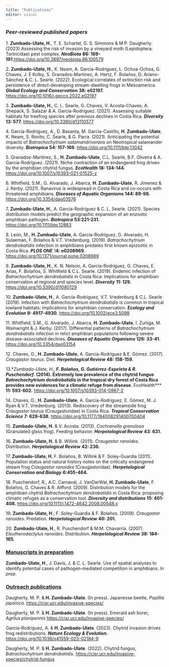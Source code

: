 ```yaml
---
title: "Publications"
editor: visual
---
```


### *Peer-reviewed published papers*

*1. **Zum*****bado-Ulate, H.**, T. E. Schartel, G. S. Simmons & M P. Daugherty. (2023) Assessing the risk of invasion by a vineyard moth (Lepidoptera: Tortricidae) pest complex. ***NeoBiota*** **86: 169-191.**[https://doi.org/10.3897/neobiota.86.100579](#0)

2\. **Zumbado-Ulate, H.**, K. Neam, A. García-Rodríguez, L. Ochoa-Ochoa, G. Chaves, J. E Kolby, S. Granados-Martínez, A. Hertz, F. Bolaños, D. Ariano- Sánchez & C. L. Searle. (2022). Ecological correlates of extinction risk and persistence of direct-developing stream-dwelling frogs in Mesoamerica. ***Global Ecology and Conservation*** **38: e02197.** [https://doi.org/10.1016/j.gecco.2022.e02197](#0)

3\. **Zumbado-Ulate, H.**, C. L. Searle, G. Chaves, V. Acosta-Chaves, A. Shepack, S. Salazar & A. García-Rodríguez. (2021). Assessing suitable habitats for treefrog species after previous declines in Costa Rica. ***Diversity*** **13: 577.** [https://doi.org/10.3390/d13110577](#0)

4\. García-Rodríguez, A., D. Basanta, M. García-Castillo, **H. Zumbado-Ulate**, K. Neam, S. Rovito, C. Searle, & G. Parra. (2021). Anticipating the potential impacts of *Batrachochytrium salamandrivorans* on Neotropical salamander diversity. ***Biotropica*** **54: 157-169**. <https://doi.org/10.1111/btp.13042>

5\. Granados-Martínez, S., **H. Zumbado-Ulate**, C.L. Searle, B.F. Oliveira & A. García-Rodríguez. (2021). Niche contraction of an endangered frog driven by the amphibian chytrid fungus. ***EcoHealth*** **18: 134-144.** <https://doi.org/10.1007/s10393-021-01525-z>

6\. Whitfield, S.M., G. Alvarado, J. Abarca, **H. Zumbado-Ulate**, R. Jimenez & J. Kerby. (2021). Ranavirus is widespread in Costa Rica and co-occurs with threatened amphibians. ***Diseases of Aquatic Organisms*** **144: 89-98*.*** <https://doi.org/10.3354/dao03576>

7\. **Zumbado-Ulate, H.**, A. García-Rodríguez & C. L. Searle. (2021). Species distribution models predict the geographic expansion of an enzootic amphibian pathogen. ***Biotropica*** **53:221-231.** <https://doi.org/10.1111/btp.12863>

8\. León, M., **H. Zumbado-Ulate**, A. García-Rodríguez, G. Alvarado, H. Sulaeman, F. Bolaños & V.T. Vredenburg. (2019). *Batrachochytrium dendrobatidis* infection in amphibians predates first known epizootic in Costa Rica. ***PLOS ONE*** 1**4: e0208969.** <https://doi.org/10.1371/journal.pone.0208969>

9\. **Zumbado-Ulate, H.**, K. N. Nelson, A. García-Rodríguez, G. Chaves, E. Arias, F. Bolaños, S. Whitfield & C.L. Searle. (2019). Endemic infection of *Batrachochytrium dendrobatidis* in Costa Rica: Implications for amphibian conservation at regional and species level. ***Diversity*** **11: 129.** <https://doi.org/10.3390/d11080129>

10. **Zumbado-Ulate, H**., A. García-Rodríguez, V.T. Vredenburg & C.L. Searle (2019). Infection with *Batrachochytrium dendrobatidis* is common in tropical lowland habitats: implications for amphibian conservation. ***Ecology and Evolution*** **9: 4917-4930.** <https://doi.org/10.1002/ece3.5098>

11. Whitfield, S.M., G. Alvarado, J. Abarca, **H. Zumbado-Ulate**, I. Zuñiga, M. Wainwright & J. Kerby. (2017). Differential patterns of *Batrachochytrium dendrobatidis* infection in relict amphibian populations following severe disease-associated declines. ***Diseases of Aquatic Organisms*** **126: 33-41.** <https://doi.org/10.3354/dao03154>

12. Chaves, G., **H. Zumbado-Ulate**, A. García-Rodríguez & E. Gómez. (2017). *Craugastor taurus*. Diet. ***Herpetological Review*** **48: 158-159.**

13.\**Zumbado-Ulate, H.**, F. Bolaños, G. Gutiérrez-Espeleta & R. Puschendorf.*** **(2014). Extremely low prevalence of the chytrid fungus *Batrachochytrium dendrobatidis* in the tropical dry forest of Costa Rica provides new evidences for a climatic refuge from disease.** EcoHealth\*\*\* **11: 593-602.** <https://doi.org/10.1007/s10393-014-0967-2>

14. Chaves, G., **H. Zumbado-Ulate**, A. García-Rodríguez, E. Gómez, M. J. Ryan & V.T. Vredenburg. (2013). Rediscovery of the streamside frog *Craugastor taurus* (Craugastoridae) in Costa Rica. ***Tropical Conservation Science*** **7: 628-638.** <https://doi.org/10.1177/194008291400700404>

15. **Zumbado-Ulate, H.** & V. Acosta. (2013). *Cochranella granulosa* (Granulated glass frog). Feeding behavior. ***Herpetological Review*** **43: 631.**

16. **Zumbado-Ulate, H.** & B. Willink. (2011). *Craugastor ranoides*. Distribution. ***Herpetological Review*** **42: 236.**

17. **Zumbado-Ulate, H**, F. Bolaños, B. Willink & F. Soley-Guardia (2011). Population status and natural history notes on the critically endangered stream frog *Craugastor ranoides* (Craugastoridae). ***Herpetological Conservation and Biology*** **6:455-464.**

18. Puschendorf, R., A.C. Carnaval, J. VanDerWal, **H. Zumbado-Ulate**, F. Bolaños, G. Chaves & R. Alfford. (2009). Distribution models for the amphibian chytrid *Batrachochytrium dendrobatidis* in Costa Rica: proposing climatic refuges as a conservation tool. ***Diversity and distributions*** **15: 401-408.** <https://doi.org/10.1111/j.1472-4642.2008.00548.x>

19. **Zumbado-Ulate, H**., F. Soley-Guardia & F. Bolaños. (2009). *Craugastor ranoides*. Predation. ***Herpetological Review*** **40: 201.**

20. **Zumbado-Ulate, H**., R. Puschendorf & M.M. Chavarría. (2007). *Eleutherodactylus ranoides*. Distribution. ***Herpetological Review*** **38: 184-185.**

### [Manuscripts in preparation]{.underline}

**Zumbado-Ulate, H**., J. Davis, J. & C. L. Searle. Use of spatial analyses to identify potential cases of pathogen-mediated competition in amphibians. *In prep*.

### [Outreach publications]{.underline}

Daugherty, M. P. & **H. Zumbado-Ulate**. (In press). Japanesse beetle, *Popillia japónica*. <https://cisr.ucr.edu/invasive-species/>

Daugherty, M. P. & **H. Zumbado-Ulate**. (In press). Emerald ash borer, *Agrilus planipennis* <https://cisr.ucr.edu/invasive-species/>

García-Rodríguez, A. & **H. Zumbado-Ulate**. (2023). Chytrid invasion drives frog redistributions. ***Nature Ecology & Evolution.*** <https://doi.org/10.1038/s41559-023-02184-9>

Daugherty, M. P. & **H. Zumbado-Ulate**. (2022). Chytrid fungus, *Batrachochytrium dendrobatidis*. <https://cisr.ucr.edu/invasive-species/chytrid-fungus>
